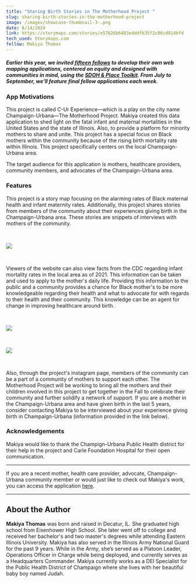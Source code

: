```yaml
---
title: "Sharing Birth Stories in The Motherhood Project "
slug: sharing-birth-stories-in-the-motherhood-project
image: /images/showcase-thumbnail-3-.png
date: 8/14/2024
link: https://storymaps.com/stories/e57626b6483e4ddfb35f2c06cd914bfd
tech_used: Storymaps.com
fellow: Makiya Thomas
---
```

##### *Earlier this year, we invited [fifteen fellows](https://sdohplace.org/fellows) to develop their own web mapping applications, centered on equity and designed with communities in mind, using the [SDOH & Place Toolkit](https://toolkit.sdohplace.org/). From July to September, we'll feature final fellow applications each week.*

### App Motivations

This project is called C-Ur Experience—which is a play on the city name Champaign-Urbana—The Motherhood Project. Makiya created this data application to shed light on the fatal infant and maternal mortalities in the United States and the state of Illinois. Also, to provide a platform for minority mothers to share and unite. This project has a special focus on Black mothers within the community because of the rising birth mortality rate within Illinois. This project specifically centers on the local Champaign-Urbana area.

The target audience for this application is mothers, healthcare providers, community members, and advocates of the Champaign-Urbana area.

### Features

This project is a story map focusing on the alarming rates of Black maternal health and infant maternity rates. Additionally, this project shares stories from members of the community about their experiences giving birth in the Champaign-Urbana area. These stories are snippets of interviews with mothers of the community.

<br/>

![](/images/screenshot-2024-08-15-at-12.50.07-pm.png)

<br/>

Viewers of the website can also view facts from the CDC regarding infant mortality rates in the local area as of 2021. This information can be taken and used to apply to the mother's daily life. Providing this information to the public and a community provides a chance for Black mother's to be more knowledgeable regarding their health and what to advocate for with regards to their health and their community. This knowledge can be an agent for change in improving healthcare around birth.

<br/>

![](/images/cu2.png)

<br/>

![](/images/cu5.png)

<br/>

Also, through the project's instagram page, members of the community can be a part of a community of mothers to support each other. The Motherhood Project will be working to bring all the mothers and their children involved in this project to get together in the Fall to celebrate their community and further solidify a network of support. If you are a mother in the Champaign-Urbana area and have given birth in the last 5 years, consider contacting Makiya to be interviewed about your experience giving birth in Champaign-Urbana (information provided in the link below).

### Acknowledgements

Makiya would like to thank the Champign-Urbana Public Health district for their help in the project and Carle Foundation Hospital for their open communication.

- - -

If you are a recent mother, health care provider, advocate, Champaign-Urbana community member or would just like to check out Makiya's work, you can access the application [here](https://storymaps.com/stories/e57626b6483e4ddfb35f2c06cd914bfd).

- - -

## About the Author

**Makiya Thomas** was born and raised in Decatur, IL. She graduated high school from Eisenhower High School. She later went off to college and received her bachelor's and two master's degrees while attending Eastern Illinois University. Makiya has also served in the Illinois Army National Guard for the past 9 years. While in the Army, she’s served as a Platoon Leader, Operations Officer in Charge while being deployed, and currently serves as a Headquarters Commander. Makiya currently works as a DEI Specialist for the Public Health District of Champaign where she lives with her beautiful baby boy named Judah.
